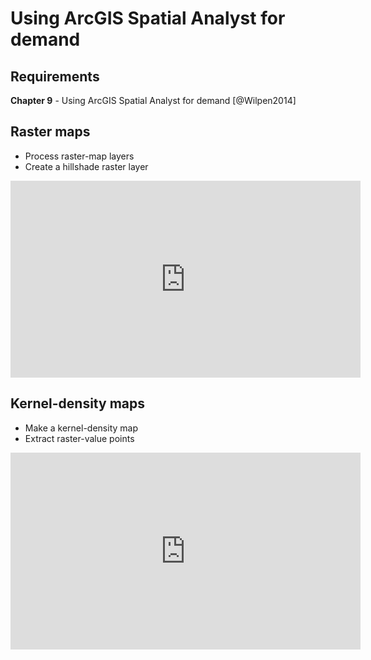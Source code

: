 # Using ArcGIS Spatial Analyst for demand {#week9}

## Requirements

**Chapter 9** - Using ArcGIS Spatial Analyst for demand [@Wilpen2014]

## Raster maps

+ Process raster-map layers
+ Create a hillshade raster layer

<iframe width="560" height="315" src="https://www.youtube.com/embed/DtLpYfCDM7I" frameborder="0" allow="accelerometer; autoplay; encrypted-media; gyroscope; picture-in-picture" allowfullscreen></iframe>

## Kernel-density maps

+ Make a kernel-density map
+ Extract raster-value points

<iframe width="560" height="315" src="https://www.youtube.com/embed/Tz03YZ2nAS4" frameborder="0" allow="accelerometer; autoplay; encrypted-media; gyroscope; picture-in-picture" allowfullscreen></iframe>
